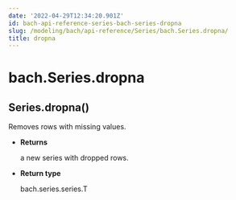 ```yaml
---
date: '2022-04-29T12:34:20.901Z'
id: bach-api-reference-series-bach-series-dropna
slug: /modeling/bach/api-reference/Series/bach.Series.dropna/
title: dropna
---
```


# bach.Series.dropna

<div class="method">
<h2 class="signature-class"><span class="additional-name">Series.</span><span class="name">dropna(</span><small class="parameter-list"></small>)</h2>


<div class="content">

Removes rows with missing values.


* **Returns**

    a new series with dropped rows.



* **Return type**

    bach.series.series.T



</div>

</div>
